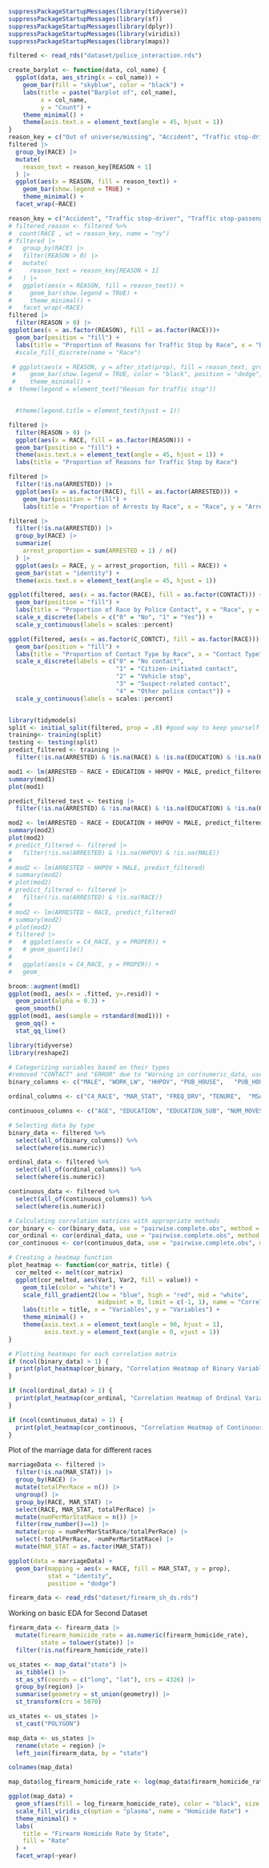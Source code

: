 ```r
suppressPackageStartupMessages(library(tidyverse))
suppressPackageStartupMessages(library(sf))
suppressPackageStartupMessages(library(dplyr))
suppressPackageStartupMessages(library(viridis))
suppressPackageStartupMessages(library(maps))
```



```r
filtered <- read_rds("dataset/police_interaction.rds")
```


```r

create_barplot <- function(data, col_name) {
  ggplot(data, aes_string(x = col_name)) +
    geom_bar(fill = "skyblue", color = "black") +
    labs(title = paste("Barplot of", col_name),
         x = col_name,
         y = "Count") +
    theme_minimal() +
    theme(axis.text.x = element_text(angle = 45, hjust = 1))
}
reason_key = c("Out of universe/missing", "Accident", "Traffic stop-driver", "Traffic stop-passenger", "Rsp reported crime", "Police assistance", "Police investigation", "Police suspected rsp", "Other reason")
filtered |>
  group_by(RACE) |>
  mutate(
    reason_text = reason_key[REASON + 1] 
  ) |>
  ggplot(aes(x = REASON, fill = reason_text)) +
    geom_bar(show.legend = TRUE) +
    theme_minimal() +
  facet_wrap(~RACE) 

reason_key = c("Accident", "Traffic stop-driver", "Traffic stop-passenger", "Rsp reported crime", "Police assistance", "Police investigation", "Police suspected rsp", "Other reason")
# filtered_reason <- filtered %>%
#  count(RACE , wt = reason_key, name = "ny")
# filtered |>
#   group_by(RACE) |>
#   filter(REASON > 0) |>
#   mutate(
#     reason_text = reason_key[REASON + 1] 
#   ) |>
#   ggplot(aes(x = REASON, fill = reason_text)) +
#     geom_bar(show.legend = TRUE) +
#     theme_minimal() +
#   facet_wrap(~RACE) 
filtered |>
  filter(REASON > 0) |>
ggplot(aes(x = as.factor(REASON), fill = as.factor(RACE)))+
  geom_bar(position = "fill") + 
  labs(title = "Proportion of Reasons for Traffic Stop by Race", x = "Reason: \n1 = Accident\n2 = Traffic stop-driver\n3 = Traffic stop-passenger\n4 = Rsp reported crime\n5 = Police assistance\n6 = Police investigation\n7 = Police suspected rsp\n8 = Other reason", y = "Proportion", fill = "Race") 
  #scale_fill_discrete(name = "Race")

 # ggplot(aes(x = REASON, y = after_stat(prop), fill = reason_text, group = reason_text)) +
 #    geom_bar(show.legend = TRUE, color = "black", position = "dodge") +
 #    theme_minimal() +
#  theme(legend = element_text("Reason for traffic stop"))


  #theme(legend.title = element_text(hjust = 1))

filtered |>
  filter(REASON > 0) |>
  ggplot(aes(x = RACE, fill = as.factor(REASON))) +
  geom_bar(position = "fill") +
  theme(axis.text.x = element_text(angle = 45, hjust = 1)) +
  labs(title = "Proportion of Reasons for Traffic Stop by Race")
```


```r
filtered |>
  filter(!is.na(ARRESTED)) |>
  ggplot(aes(x = as.factor(RACE), fill = as.factor(ARRESTED))) +
    geom_bar(position = "fill") +
    labs(title = "Proportion of Arrests by Race", x = "Race", y = "Arrested (0 = No, 1 = Yes)", fill = "Arrested")

filtered |>
  filter(!is.na(ARRESTED)) |>
  group_by(RACE) |>
  summarize(
    arrest_proportion = sum(ARRESTED = 1) / n()
  ) |>
  ggplot(aes(x = RACE, y = arrest_proportion, fill = RACE)) +
  geom_bar(stat = "identity") + 
  theme(axis.text.x = element_text(angle = 45, hjust = 1))
```


```r

ggplot(filtered, aes(x = as.factor(RACE), fill = as.factor(CONTACT))) +
  geom_bar(position = "fill") +
  labs(title = "Proportion of Race by Police Contact", x = "Race", y = "Police Contact", fill = "Police Contact") +
  scale_x_discrete(labels = c("0" = "No", "1" = "Yes")) +
  scale_y_continuous(labels = scales::percent)
```


```r

ggplot(filtered, aes(x = as.factor(C_CONTCT), fill = as.factor(RACE))) +
  geom_bar(position = "fill") +
  labs(title = "Proportion of Contact Type by Race", x = "Contact Type", y = "Proportion", fill = "Race") +
  scale_x_discrete(labels = c("0" = "No contact", 
                              "1" = "Citizen-initiated contact", 
                              "2" = "Vehicle stop", 
                              "3" = "Suspect-related contact", 
                              "4" = "Other police contact")) +
  scale_y_continuous(labels = scales::percent)



```


```r
library(tidymodels)
split <- initial_split(filtered, prop = .8) #good way to keep yourself honest. splits it by prop % being in training, 1-prop being test
training<- training(split)
testing <- testing(split)
predict_filtered <- training |>
  filter(!is.na(ARRESTED) & !is.na(RACE) & !is.na(EDUCATION) & !is.na(HHPOV) & !is.na(MALE))

mod1 <- lm(ARRESTED ~ RACE + EDUCATION + HHPOV + MALE, predict_filtered)
summary(mod1)
plot(mod1)

predict_filtered_test <- testing |>
  filter(!is.na(ARRESTED) & !is.na(RACE) & !is.na(EDUCATION) & !is.na(HHPOV) & !is.na(MALE))

mod2 <- lm(ARRESTED ~ RACE + EDUCATION + HHPOV + MALE, predict_filtered_test)
summary(mod2)
plot(mod2)
# predict_filtered <- filtered |>
#   filter(!is.na(ARRESTED) & !is.na(HHPOV) & !is.na(MALE))
# 
# mod2 <- lm(ARRESTED ~ HHPOV + MALE, predict_filtered)
# summary(mod2)
# plot(mod2)
# predict_filtered <- filtered |>
#   filter(!is.na(ARRESTED) & !is.na(RACE))
# 
# mod2 <- lm(ARRESTED ~ RACE, predict_filtered)
# summary(mod2)
# plot(mod2)
# filtered |>
#   # ggplot(aes(x = C4_RACE, y = PROPER)) +
#   # geom_quantile()
#   
#   ggplot(aes(x = C4_RACE, y = PROPER)) +
#   geom_
```
```r
broom::augment(mod1)
ggplot(mod1, aes(x = .fitted, y=.resid)) +
  geom_point(alpha = 0.3) +
  geom_smooth()
ggplot(mod1, aes(sample = rstandard(mod1))) +
  geom_qq() + 
  stat_qq_line()
```

``` r
library(tidyverse)
library(reshape2)

# Categorizing variables based on their types
#removed "CONTACT" and "ERROR" due to "Warning in cor(numeric_data, use = "complete.obs") : the standard deviation is zero" error
binary_columns <- c("MALE", "WORK_LW", "HHPOV", "PUB_HOUSE",   "PUB_HOUSE_SUB", "REGION", "INPERSON", "VICAR_CITIZEN", "VICAR_PRO_AUTO", "VICAR_PRO_PERS", "VICAR_OTH_CONT", "VICAR_IMPROPER", "D_HH_P23", "PROPER")

ordinal_columns <- c("C4_RACE", "MAR_STAT", "FREQ_DRV", "TENURE",  "MSA_STATUS")

continuous_columns <- c("AGE", "EDUCATION", "EDUCATION_SUB", "NUM_MOVES", "NUM_CONT", "HH_SIZE", "PPCS_YEAR", "N_HH_P1", "N_PERS_P1", "NUM_CITIZEN_HH", "NUM_PRO_AUTO_HH", "NUM_PRO_PERS_HH", "NUM_OTH_CONT_HH", "NUM_IMPROPER_HH")

# Selecting data by type
binary_data <- filtered %>%
  select(all_of(binary_columns)) %>%
  select(where(is.numeric))

ordinal_data <- filtered %>%
  select(all_of(ordinal_columns)) %>%
  select(where(is.numeric))

continuous_data <- filtered %>%
  select(all_of(continuous_columns)) %>%
  select(where(is.numeric))

# Calculating correlation matrices with appropriate methods
cor_binary <- cor(binary_data, use = "pairwise.complete.obs", method = "pearson")
cor_ordinal <- cor(ordinal_data, use = "pairwise.complete.obs", method = "spearman")
cor_continuous <- cor(continuous_data, use = "pairwise.complete.obs", method = "pearson")

# Creating a heatmap function
plot_heatmap <- function(cor_matrix, title) {
  cor_melted <- melt(cor_matrix)
  ggplot(cor_melted, aes(Var1, Var2, fill = value)) +
    geom_tile(color = "white") +
    scale_fill_gradient2(low = "blue", high = "red", mid = "white",
                         midpoint = 0, limit = c(-1, 1), name = "Correlation") +
    labs(title = title, x = "Variables", y = "Variables") +
    theme_minimal() +
    theme(axis.text.x = element_text(angle = 90, hjust = 1),
          axis.text.y = element_text(angle = 0, vjust = 1))
}

# Plotting heatmaps for each correlation matrix
if (ncol(binary_data) > 1) {
  print(plot_heatmap(cor_binary, "Correlation Heatmap of Binary Variables"))
}

if (ncol(ordinal_data) > 1) {
  print(plot_heatmap(cor_ordinal, "Correlation Heatmap of Ordinal Variables"))
}

if (ncol(continuous_data) > 1) {
  print(plot_heatmap(cor_continuous, "Correlation Heatmap of Continuous Variables"))
}

```


Plot of the marriage data for different races
``` r
marriageData <- filtered |>
  filter(!is.na(MAR_STAT)) |>
  group_by(RACE) |>
  mutate(totalPerRace = n()) |>
  ungroup() |>
  group_by(RACE, MAR_STAT) |>
  select(RACE, MAR_STAT, totalPerRace) |>
  mutate(numPerMarStatRace = n()) |>
  filter(row_number()==1) |>
  mutate(prop = numPerMarStatRace/totalPerRace) |>
  select(-totalPerRace, -numPerMarStatRace) |>
  mutate(MAR_STAT = as.factor(MAR_STAT))

ggplot(data = marriageData) +
  geom_bar(mapping = aes(x = RACE, fill = MAR_STAT, y = prop),
           stat = "identity",
           position = "dodge")
```

```r
firearm_data <- read_rds("dataset/firearm_sh_ds.rds")
```


Working on basic EDA for Second Dataset
```r
firearm_data <- firearm_data |>
  mutate(firearm_homicide_rate = as.numeric(firearm_homicide_rate),
         state = tolower(state)) |>
  filter(!is.na(firearm_homicide_rate))

us_states <- map_data("state") |>
  as_tibble() |>
  st_as_sf(coords = c("long", "lat"), crs = 4326) |>
  group_by(region) |>
  summarise(geometry = st_union(geometry)) |>
  st_transform(crs = 5070)

us_states <- us_states |>
  st_cast("POLYGON")

map_data <- us_states |>
  rename(state = region) |>
  left_join(firearm_data, by = "state")

colnames(map_data)

map_data$log_firearm_homicide_rate <- log(map_data$firearm_homicide_rate + 1)

ggplot(map_data) +
  geom_sf(aes(fill = log_firearm_homicide_rate), color = "black", size = 0.2) +
  scale_fill_viridis_c(option = "plasma", name = "Homicide Rate") +
  theme_minimal() +
  labs(
    title = "Firearm Homicide Rate by State",
    fill = "Rate"
  ) +
  facet_wrap(~year)

```


